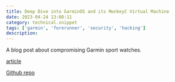 ```yaml
---
title: Deep Dive into GarminOS and its MonkeyC Virtual Machine
date: 2023-04-24 13:08:11
category: technical.snippet
tags: ['garmin', 'forerunner', 'security', 'hacking']
description:
---
```


A blog post about compromising Garmin sport watches.

[article](https://www.anvilsecure.com/blog/compromising-garmins-sport-watches-a-deep-dive-into-garminos-and-its-monkeyc-virtual-machine.html)

[Github repo](https://github.com/anvilsecure/garmin-ciq-app-research)
